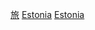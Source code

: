 {{Commonscat|Tourism in Estonia}}

[[Category:愛沙尼亞服務業|旅]]
[[Category:東歐旅遊|Estonia]]
[[Category:欧洲各国旅游|Estonia]]